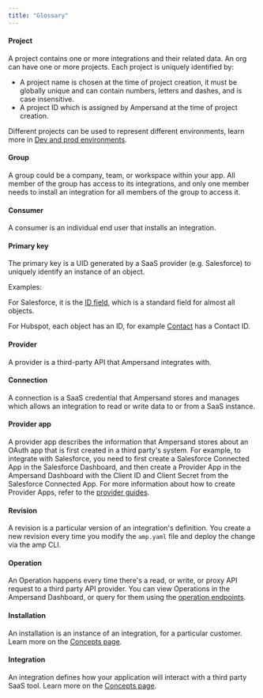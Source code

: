```yaml
---
title: "Glossary"
---
```


#### Project

A project contains one or more integrations and their related data. An org can have one or more projects. Each project is uniquely identified by:
- A project name is chosen at the time of project creation, it must be globally unique and can contain numbers, letters and dashes, and is case insensitive.
- A project ID which is assigned by Ampersand at the time of project creation.

Different projects can be used to represent different environments, learn more in [Dev and prod environments](/dev-and-prod-environments).

#### Group

A group could be a company, team, or workspace within your app. All member of the group has access to its integrations, and only one member needs to install an integration for all members of the group to access it.

#### Consumer

A consumer is an individual end user that installs an integration.

#### Primary key

The primary key is a UID generated by a SaaS provider (e.g. Salesforce) to uniquely identify an instance of an object.

Examples:

For Salesforce, it is the [ID field](https://developer.salesforce.com/docs/atlas.en-us.object%5Freference.meta/object%5Freference/field%5Ftypes.htm#i1435616), which is a standard field for almost all objects.

For Hubspot, each object has an ID, for example [Contact](https://developers.hubspot.com/docs/api/crm/contacts) has a Contact ID.

#### Provider

A provider is a third-party API that Ampersand integrates with.

#### Connection

A connection is a SaaS credential that Ampersand stores and manages which allows an integration to read or write data to or from a SaaS instance.

#### Provider app

A provider app describes the information that Ampersand stores about an OAuth app that is first created in a third party's system. For example, to integrate with Salesforce, you need to first create a Salesforce Connected App in the Salesforce Dashboard, and then create a Provider App in the Ampersand Dashboard with the Client ID and Client Secret from the Salesforce Connected App. For more information about how to create Provider Apps, refer to the [provider guides](/provider-guides/overview).

#### Revision

A revision is a particular version of an integration's definition. You create a new revision every time you modify the `amp.yaml` file and deploy the change via the amp CLI.

#### Operation

An Operation happens every time there's a read, or write, or proxy API request to a third party API provider. You can view Operations in the Ampersand Dashboard, or query for them using the [operation endpoints](/reference/operation).

#### Installation

An installation is an instance of an integration, for a particular customer. Learn more on the [Concepts page](/concepts#installation).

#### Integration

An integration defines how your application will interact with a third party SaaS tool. Learn more on the [Concepts page](/concepts#integration).
